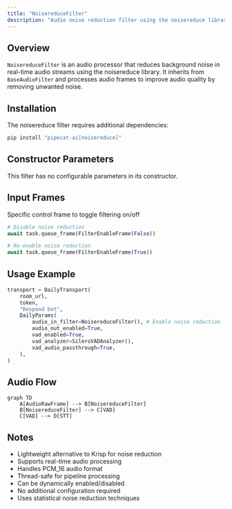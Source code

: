 ```yaml
---
title: "NoisereduceFilter"
description: "Audio noise reduction filter using the noisereduce library"
---
```


## Overview

`NoisereduceFilter` is an audio processor that reduces background noise in real-time audio streams using the noisereduce library. It inherits from `BaseAudioFilter` and processes audio frames to improve audio quality by removing unwanted noise.

## Installation

The noisereduce filter requires additional dependencies:

```bash
pip install "pipecat-ai[noisereduce]"
```

## Constructor Parameters

This filter has no configurable parameters in its constructor.

## Input Frames

<ParamField path="FilterEnableFrame" type="Frame">

Specific control frame to toggle filtering on/off

```python
# Disable noise reduction
await task.queue_frame(FilterEnableFrame(False))

# Re-enable noise reduction
await task.queue_frame(FilterEnableFrame(True))
```

</ParamField>

## Usage Example

```python
transport = DailyTransport(
    room_url,
    token,
    "Respond bot",
    DailyParams(
        audio_in_filter=NoisereduceFilter(), # Enable noise reduction
        audio_out_enabled=True,
        vad_enabled=True,
        vad_analyzer=SileroVADAnalyzer(),
        vad_audio_passthrough=True,
    ),
)
```

## Audio Flow

```mermaid
graph TD
    A[AudioRawFrame] --> B[NoisereduceFilter]
    B[NoisereduceFilter] --> C[VAD]
    C[VAD] --> D[STT]
```

## Notes

- Lightweight alternative to Krisp for noise reduction
- Supports real-time audio processing
- Handles PCM_16 audio format
- Thread-safe for pipeline processing
- Can be dynamically enabled/disabled
- No additional configuration required
- Uses statistical noise reduction techniques

